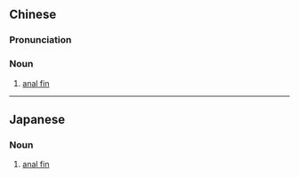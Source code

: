 {{also|臀鳍}}
==Chinese==
{{zh-forms|s=臀鳍}}

===Pronunciation===
{{zh-pron
|m=túnqí
|c=tyun4 kei4
|cat=n
}}

===Noun===
{{zh-noun}}

# {{lb|zh|ichthyology}} [[anal fin]]

----

==Japanese==
{{ja-kanjitab|しり|ひれ|k2=びれ|r=y|yomi=k}}

===Noun===
{{ja-noun|しりびれ}}

# {{lb|ja|ichthyology|sort=しりびれ}} [[anal fin]]